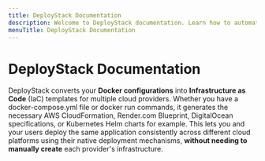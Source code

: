 ```yaml
---
title: DeployStack Documentation
description: Welcome to DeployStack documentation. Learn how to automate Docker Compose deployments across cloud providers with Infrastructure as Code templates and one-click deployments.
menuTitle: DeployStack Documentation
---
```


# DeployStack Documentation

DeployStack converts your **Docker configurations** into **Infrastructure as Code** (IaC) templates for multiple cloud providers. Whether you have a docker-compose.yml file or docker run commands, it generates the necessary AWS CloudFormation, Render.com Blueprint, DigitalOcean specifications, or Kubernetes Helm charts for example. This lets you and your users deploy the same application consistently across different cloud platforms using their native deployment mechanisms, **without needing to manually create** each provider's infrastructure.
